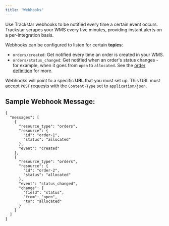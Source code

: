 ```yaml
---
title: "Webhooks"
---
```


Use Trackstar webhooks to be notified every time a certain event occurs. Trackstar scrapes
your WMS every five minutes, providing instant alerts on a per-integration basis.

Webhooks can be configured to listen for certain **topics**:
- `orders/created`: Get notified every time an order is created in your WMS.
- `orders/status_changed`: Get notified when an order's status changes -
for example, when it goes from `open` to `allocated`.
See the [order definition](/wms-api/orders/info) for more.

Webhooks will point to a specific **URL** that you must set up. This URL must
accept `POST` requests with the `Content-Type` set to `application/json`.

Sample Webhook Message:
---
```
{
  "messages": [
    {
      "resource_type": "orders",
      "resource": {
        "id": "order-1",
        "status": "allocated"
      },
      "event": "created"
    },
    {
      "resource_type": "orders",
      "resource": {
        "id": "order-2",
        "status": "allocated"
      },
      "event": "status_changed",
      "change": {
        "field": "status",
        "from": "open",
        "to": "allocated"
      }
    }
  ]
}
```

